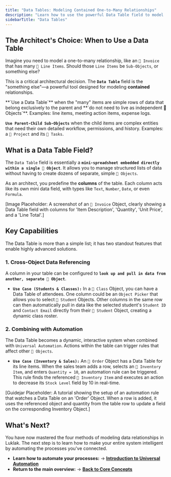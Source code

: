 ```yaml
---
title: "Data Tables: Modeling Contained One-to-Many Relationships"
description: "Learn how to use the powerful Data Table field to model 'contained' one-to-many relationships, such as invoice line items or meeting action items, directly within an Object."
sidebarTitle: "Data Tables"
---
```


## The Architect's Choice: When to Use a Data Table

Imagine you need to model a one-to-many relationship, like an `🧊 Invoice` that has many `🧊 Line Items`. Should those `Line Items` be `Sub-Objects`, or something else?

This is a critical architectural decision. The **`Data Table`** field is the "something else"—a powerful tool designed for modeling **contained** relationships.

<Tip>
  **`Use a Data Table`** when the "many" items are simple rows of data that belong exclusively to the parent and **`do not need to live as independent 🧊 Objects`**. Examples: line items, meeting action items, expense logs.

  **`Use Parent-Child Sub-Objects`** when the child items are complex entities that need their own detailed workflow, permissions, and history. Examples: a `🧊 Project` and its `🧊 Tasks`.
</Tip>

## What is a Data Table Field?

The `Data Table` field is essentially a **`mini-spreadsheet embedded directly within a single 🧊 Object`**. It allows you to manage structured lists of data without having to create dozens of separate, simple `🧊 Objects`.

As an architect, you predefine the **columns** of the table. Each column acts like its own mini data field, with types like `Text`, `Number`, `Date`, or even `Formula`.

[Image Placeholder: A screenshot of an `🧊 Invoice` Object, clearly showing a Data Table field with columns for 'Item Description', 'Quantity', 'Unit Price', and a 'Line Total'.]

## Key Capabilities

The Data Table is more than a simple list; it has two standout features that enable highly advanced solutions.

### 1. Cross-Object Data Referencing

A column in your table can be configured to **`look up and pull in data from another, separate 🧊 Object`**.

- **`Use Case (Students & Classes):`** In a `🧊 Class` Object, you can have a Data Table of attendees. One column could be an `Object Picker` that allows you to select `🧊 Student` Objects. Other columns in the same row can then automatically pull in data like the selected student's `Student ID` and `Contact Email` directly from their `🧊 Student` Object, creating a dynamic class roster.

### 2. Combining with Automation

The Data Table becomes a dynamic, interactive system when combined with `Universal Automation`. Actions within the table can trigger rules that affect other `🧊 Objects`.

- **`Use Case (Inventory & Sales):`** An `🧊 Order` Object has a Data Table for its line items. When the sales team adds a row, selects an `🧊 Inventory Item`, and enters `Quantity = 10`, an automation rule can be triggered. This rule finds the referenced `🧊 Inventory Item` and executes an action to decrease its `Stock Level` field by 10 in real-time.

[Guidejar Placeholder: A tutorial showing the setup of an automation rule that watches a Data Table on an 'Order' Object. When a row is added, it uses the referenced object and quantity from the table row to update a field on the corresponding Inventory Object.]

## What's Next?

You have now mastered the four methods of modeling data relationships in Luklak. The next step is to learn how to make your entire system intelligent by automating the processes you've connected.

- **Learn how to automate your processes:**
  → [**Introduction to Universal Automation**](/en/02-platform/platform-overview/universal-automation)
- **Return to the main overview:**
  → [**Back to Core Concepts**](/en/02-platform/platform-overview/core-concepts)
